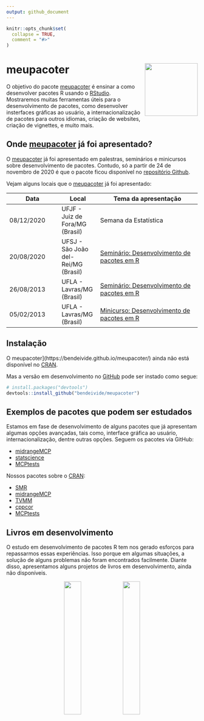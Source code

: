 ```yaml
---
output: github_document
---
```


<!-- README.md is generated from README.Rmd. Please edit that file -->

```r
knitr::opts_chunk$set(
  collapse = TRUE,
  comment = "#>"
)
```

# <i class="fas fa-box-open"></i> meupacoter <img src='man/figures/logo.png' align="right" height="139" />

<!-- badges: start -->
<!-- badges: end -->

O objetivo do pacote [meupacoter](https://bendeivide.github.io/meupacoter/) é ensinar a como desenvolver pacotes R usando o [RStudio](http://rstudio.com). Mostraremos muitas ferramentas úteis para o desenvolvimento de pacotes, como desenvolver insterfaces gráficas ao usuário, a internacionalização de pacotes para outros idiomas, criação de websites, criação de vignettes, e muito mais.

## <i class="fas fa-map-marker-alt"></i> Onde [meupacoter](https://bendeivide.github.io/meupacoter/) já foi apresentado?

O [meupacoter](https://bendeivide.github.io/meupacoter/) já foi apresentado em palestras, seminários e minicursos sobre desenvolvimento de pacotes. Contudo, só a partir de 24 de novembro de 2020 é que o pacote ficou disponível no [repositório Github](http:://github.com/bendeivide/meupacoter/).

Vejam alguns locais que o [meupacoter](https://bendeivide.github.io/meupacoter/) já foi apresentado:

| Data      |  Local | Tema da apresentação|
|-----------|--------|---------------------|
|08/12/2020 | UFJF - Juiz de Fora/MG (Brasil)  | Semana da Estatística |
|20/08/2020 | UFSJ - São João del-Rei/MG (Brasil) | [Seminário: Desenvolvimento de pacotes em R](https://ufsj.edu.br/demat/scm2020.php) |
|26/08/2013 | UFLA - Lavras/MG (Brasil)           | [Seminário: Desenvolvimento de pacotes em R](http://www.des.ufla.br/) |
|05/02/2013 | UFLA - Lavras/MG (Brasil)           | [Minicurso: Desenvolvimento de pacotes em R](http://www.des.ufla.br/) |

## <i class="fas fa-arrow-alt-circle-down"></i> Instalação

O meupacoter](https://bendeivide.github.io/meupacoter/) ainda não está disponível no [CRAN](https://CRAN.R-project.org).

<!--
You can install the released version of meupacoter from [CRAN](https://CRAN.R-project.org) with:

``` r
install.packages("meupacoter")
```
-->

Mas a versão em desenvolvimento no [GitHub](https://github.com/) pode ser instado como segue:

``` r
# install.packages("devtools")
devtools::install_github("bendeivide/meupacoter")
```


## <i class="fas fa-cubes"></i> Exemplos de pacotes que podem ser estudados

Estamos em fase de desenvolvimento de alguns pacotes que já apresentam algumas opções avançadas, tais como, interface gráfica ao usuário, internacionalização, dentre outras opções. Seguem os pacotes via GitHub:

* [midrangeMCP](http://bendeivide.github.io/midrangeMCP)
* [statscience](https://bendeivide.github.io/statscience/)
* [MCPtests](https://github.com/bendeivide/MCPtests)

Nossos pacotes sobre o [CRAN](https://CRAN.R-project.org):

* [SMR](http://cran.r-project.org/package=SMR)
* [midrangeMCP](http://cran.r-project.org/package=midrangeMCP)
* [TVMM](http://cran.r-project.org/package=TVMM)
* [cppcor](http://cran.r-project.org/package=cppcor)
* [MCPtests](http://cran.r-project.org/package=MCPtests)

## <i class="fas fa-book"></i> Livros em desenvolvimento

O estudo em desenvolvimento de pacotes R tem nos gerado esforços para repassarmos essas experiências. Isso porque em algumas situações, a solução de alguns problemas não foram encontrados facilmente. Diante disso, apresentamos alguns projetos de livros em desenvolvimento, ainda não disponíveis.


<p align="center">
<img src="man/figures/dper.png" alt="" width="30%">
<img src="man/figures/livroGUI2.png" alt="" width="30%">
</p>




